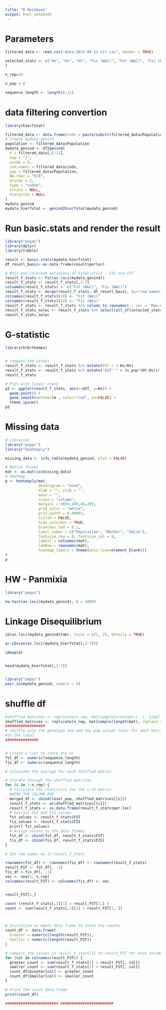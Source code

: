 ```yaml
---
title: "R Notebook"
output: html_notebook
---
```


# Parameters 

```r
filtered_data <- read.csv("data-2023-09-11 (2).csv", header = TRUE)

selected_stats <- c("Ho", "Hs", "Ht", "Fis (W&C)", "Fst (W&C)", "Fis (Nei)", "Fst (Nei)"
)

n_rep=10

n_pop = 8

sequence_length <- length(6:11) 
```



# data filtering convertion

```r
library(hierfstat)

filtered_data <- data.frame(indv = paste(substr(filtered_data$Population,1,3), row.names(filtered_data), sep="."), filtered_data)
# Create mydata_genind
population <- filtered_data$Population
mydata_genind <- df2genind(
  X = filtered_data[,6:11],
  sep = "/",
  ncode = 6,
  ind.names = filtered_data$indv,
  pop = filtered_data$Population,
  NA.char = "0/0",
  ploidy = 2,
  type = "codom",
  strata = NULL,
  hierarchy = NULL
)
mydata_genind
mydata_hierfstat <- genind2hierfstat(mydata_genind)
```



# Run basic.stats and render the result

```r
library("pegas")
library(dplyr)
library(tibble)

result <- basic.stats(mydata_hierfstat)
df_resutl_basic<-as.data.frame(result$perloc)

# Weir and Cockrham estimates of Fstatistics - FIS and FST 
result_f_stats <- Fst(as.loci(mydata_genind))
result_f_stats <- result_f_stats[,2:3]
colnames(result_f_stats) <- c("Fst (W&C)", "Fis (W&C)")
result_f_stats <- merge(result_f_stats, df_resutl_basic, by="row.names",all.x=TRUE)
colnames(result_f_stats)[10] <- "Fst (Nei)"
colnames(result_f_stats)[12] <- "Fis (Nei)"
result_f_stats <- result_f_stats %>% column_to_rownames(., var = 'Row.names')
result_f_stats_selec <- result_f_stats %>% select(all_of(selected_stats))
result_f_stats_selec
```

# G-statistic

```r
library(hrbrthemes)


# compute the Gstats
result_f_stats <- result_f_stats %>% mutate(GST = 1-Hs/Ht)
result_f_stats <- result_f_stats %>% mutate("GST''" = (n_pop*(Ht-Hs))/((n_pop*Hs-Ht)*(1-Hs)))
result_f_stats

# Plot with linear trend
p2 <- ggplot(result_f_stats, aes(x=GST, y=Hs)) +
  geom_point() +
  geom_smooth(method=lm , color="red", se=FALSE) +
  theme_ipsum()
p2

```

# Missing data

```r
# Libraries
library("poppr")
library("heatmaply")

missing_data <- info_table(mydata_genind, plot = FALSE)

# Matrix format
mat <- as.matrix(missing_data)
# heatmap
p <- heatmaply(mat, 
               dendrogram = "none",
               xlab = "", ylab = "", 
               main = "",
               scale = "column",
               margins = c(60,100,40,20),
               grid_color = "white",
               grid_width = 0.00001,
               titleX = FALSE,
               hide_colorbar = TRUE,
               branches_lwd = 0.1,
               label_names = c("Population", "Marker", "Value"),
               fontsize_row = 8, fontsize_col = 8,
               labCol = colnames(mat),
               labRow = rownames(mat),
               heatmap_layers = theme(axis.line=element_blank())
)
p
```



# HW - Panmixia

```r


library("pegas")

hw.test(as.loci(mydata_genind), B = 1000)
```



# Linkage Disequilibrium

```r

LD(as.loci(mydata_genind$tab), locus = c(1, 2), details = TRUE)

a<-LDscan(as.loci(mydata_hierfstat[,2:7]))

LDmap(a)


head(mydata_hierfstat[,2:7])


library("poppr")
pair.ia(mydata_genind, sample = 9)

```


# shuffle df

```r

#shuffled_matrices <- replicate(n_rep, mat[sample(nrow(mat)), ], simplify = FALSE)
shuffled_matrices <- replicate(n_rep, mat[sample(length(mat), replace = FALSE)], simplify = FALSE)
##################
# shuffle only the genotype and add the pop column later for each matrices. 
#in the loop? 
###############


# Create a list to store the wc
fst_df <- numeric(sequence_length)
fis_df <- numeric(sequence_length)

# Calculate the average for each shuffled matrix

# Iterate through the shuffled matrices
for (i in 1:n_rep) {
  # Calculate the statistics for the i-th matrix
  #HERE THE COLUMN POP
  merged_df <- cbind(level_pop, shuffled_matrices[[i]])
  result_f_stats <- wc(shuffled_matrices[[i]]) 
  result_f_stats <- as.data.frame(result_f_stats$per.loc)
  # Extract FST and FIS values
  fst_values <- result_f_stats$FST
  fis_values <- result_f_stats$FIS
  print( fst_values)
  # Assign values to the data frames
  fst_df <- cbind(fst_df, result_f_stats$FST)
  fis_df <- cbind(fis_df, result_f_stats$FIS)
}

# Set row names as in result_f_stats

rownames(fst_df) <- rownames(fis_df) <- rownames(result_f_stats)
result_FST <- fst_df[, -1]
fis_df <-fis_df[, -1]
vec <- seq(1, n_rep)
colnames(result_FST) <- colnames(fis_df) <- vec


result_FST[1,] 

count (result_f_stats[,1][1] > result_FST[1,] )
count <- sum(result_f_stats[,1][1] > result_FST[1, ])



# Initialize an empty data frame to store the counts
count_df <- data.frame(
  Greater = numeric(length(result_FST)),
  Smaller = numeric(length(result_FST))
)

# Compare the values in result_f_stats[1] to result_FST for each column
for (col in colnames(result_FST)) {
  greater_count <- sum(result_f_stats[1] > result_FST[, col])
  smaller_count <- sum(result_f_stats[1] < result_FST[, col])
  count_df$Greater[col] <- greater_count
  count_df$Smaller[col] <- smaller_count
}

# Print the count data frame
print(count_df)

######################## ######################## 

```



#

```r


```

#

```r


```

#

```r


```

#

```r


```

#

```r


```

#

```r


```

#

```r


```

#

```r


```
